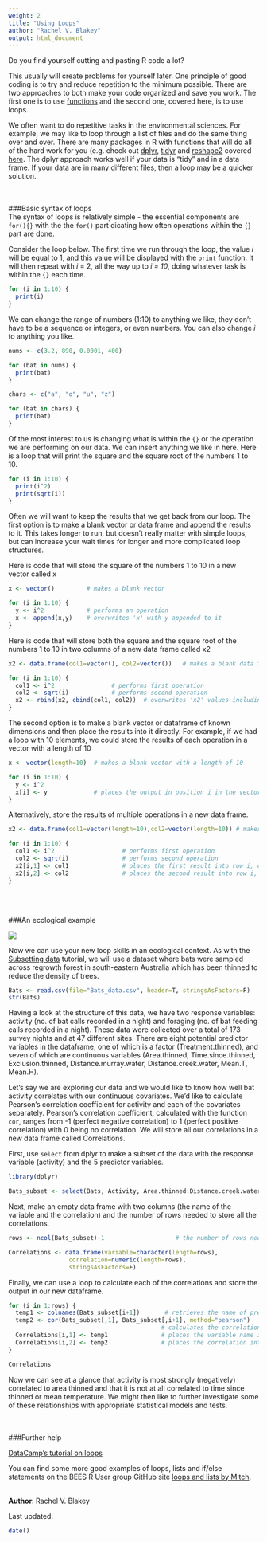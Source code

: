 ```yaml
---
weight: 2
title: "Using Loops"
author: "Rachel V. Blakey"
output: html_document
---
```


Do you find yourself cutting and pasting R code a lot? 

This usually will create problems for yourself later.  One principle of good coding is to try and reduce repetition to the minimum possible. There are two approaches to both make your code organized and save you work. The first one is to use   [functions](http://environmentalcomputing.net/writing-simple-functions/) and the second one, covered here, is to use loops.  

We often want to do repetitive tasks in the environmental sciences. For example, we may like to loop through a list of files and do the same thing over and over. There are many packages in R with functions that will do all of the hard work for you (e.g. check out [dplyr](https://cran.r-project.org/web/packages/dplyr/index.html), [tidyr](https://blog.rstudio.org/2014/07/22/introducing-tidyr/) and [reshape2](https://cran.r-project.org/web/packages/reshape2/) covered [here](http://environmentalcomputing.net/data-manipulation/). The dplyr approach works well if your data is "tidy" and in a data frame. If your data are in many different files, then a loop may be a quicker solution.  
<br><br>

###Basic syntax of loops
<br>
The syntax of loops is relatively simple - the essential components are `for(){}` with the the `for()` part dicating how often operations within the `{}` part are done.

Consider the loop below. The first time we run through the loop, the value *i* will be equal to 1, and this value will be displayed with the `print` function. It will then repeat with *i* = 2, all the way up to *i = 10*, doing whatever task is within the `{}` each time.

```r
for (i in 1:10) {
  print(i)
}
```

We can change the range of numbers (1:10) to anything we like, they don't have to be a sequence or integers, or even numbers. You can also change *i* to anything you like.

```r
nums <- c(3.2, 890, 0.0001, 400)

for (bat in nums) {
  print(bat)
}

chars <- c("a", "o", "u", "z")

for (bat in chars) {
  print(bat)
}
```

Of the most interest to us is changing what is within the `{}` or the operation we are performing on our data. We can insert anything we like in here. Here is a loop that will print the square and the square root of the numbers 1 to 10.

```r
for (i in 1:10) {
  print(i^2)
  print(sqrt(i))
}
```

Often we will want to keep the results that we get back from our loop. The first option is to make a blank vector or data frame and append the results to it. This takes longer to run, but doesn't really matter with simple loops, but can increase your wait times for longer and more complicated loop structures.

Here is code that will store the square of the numbers 1 to 10 in a new vector called x

```r
x <- vector()         # makes a blank vector

for (i in 1:10) {
  y <- i^2            # performs an operation 
  x <- append(x,y)    # overwrites 'x' with y appended to it
}
```

Here is code that will store both the square and the square root of the numbers 1 to 10 in two columns of a new data frame called x2

```r
x2 <- data.frame(col1=vector(), col2=vector())   # makes a blank data frame with two columns

for (i in 1:10) {
  col1 <- i^2                # performs first operation
  col2 <- sqrt(i)            # performs second operation 
  x2 <- rbind(x2, cbind(col1, col2))  # overwrites 'x2' values including the new row
}
```


The second option is to make a blank vector or dataframe of known dimensions and then place the results into it directly. For example, if we had a loop with 10 elements, we could store the results of each operation in a vector with a length of 10

```r
x <- vector(length=10)  # makes a blank vector with a length of 10

for (i in 1:10) {
  y <- i^2             
  x[i] <- y             # places the output in position i in the vector x
}

```

Alternatively, store the results of multiple operations in a new data frame.

```r

x2 <- data.frame(col1=vector(length=10),col2=vector(length=10)) # makes a blank data frame with two columns and 10 rows

for (i in 1:10) {
  col1 <- i^2                   # performs first operation
  col2 <- sqrt(i)               # performs second operation 
  x2[i,1] <- col1               # places the first result into row i, column 1
  x2[i,2] <- col2               # places the second result into row i, column 2
}
```
<br><br>

###An ecological example
<br>

![](Subsetting_data_image.jpg)

Now we can use your new loop skills in an ecological context. As with the [Subsetting data](http://environmentalcomputing.net/subsetting-data/) tutorial, we will use a dataset where bats were sampled across regrowth forest in south-eastern Australia which has been thinned to reduce the density of trees. 

```r
Bats <- read.csv(file="Bats_data.csv", header=T, stringsAsFactors=F)
str(Bats)
```

Having a look at the structure of this data, we have two response variables: activity (no. of bat calls recorded in a night) and foraging (no. of bat feeding calls recorded in a night). These data were collected over a total of 173 survey nights and at 47 different sites. There are eight potential predictor variables in the dataframe, one of which is a factor (Treatment.thinned), and seven of which are continuous variables (Area.thinned, Time.since.thinned, Exclusion.thinned, Distance.murray.water, Distance.creek.water, Mean.T, Mean.H). 

Let's say we are exploring our data and we would like to know how well bat activity correlates with our continuous covariates. We'd like to calculate Pearson's correlation coefficient for activity and each of the covariates separately. Pearson's correlation coefficient, calculated with the function `cor`, ranges from -1 (perfect negative correlation) to 1 (perfect positive correlation) with 0 being no correlation. We will store all our correlations in a new data frame called Correlations.

First, use `select` from dplyr to make a subset of the data with the response variable (activity) and the 5 predictor variables.

```r
library(dplyr)

Bats_subset <- select(Bats, Activity, Area.thinned:Distance.creek.water)
```

Next, make an empty data frame with two columns (the name of the variable and the correlation) and the number of rows needed to store all the correlations.

```r
rows <- ncol(Bats_subset)-1                    # the number of rows needed in our output dataframe

Correlations <- data.frame(variable=character(length=rows), 
                 correlation=numeric(length=rows), 
                 stringsAsFactors=F)       
```

Finally, we can use a loop to calculate each of the correlations and store the output in our new dataframe.

```r
for (i in 1:rows) {
  temp1 <- colnames(Bats_subset[i+1])       # retrieves the name of predictor variable
  temp2 <- cor(Bats_subset[,1], Bats_subset[,i+1], method="pearson")
                                           # calculates the correlation between activity and predictor variable
  Correlations[i,1] <- temp1               # places the variable name into row i, column 1
  Correlations[i,2] <- temp2               # places the correlation into row i, column 2
}
```

```r
Correlations
```

Now we can see at a glance that activity is most strongly (negatively) correlated to area thinned and that it is not at all correlated to time since thinned or mean temperature. We might then like to further investigate some of these relationships with appropriate statistical models and tests.  
<br><br>

###Further help
<br>

[DataCamp's tutorial on loops](https://www.datacamp.com/community/tutorials/tutorial-on-loops-in-r#gs.8KE0Nx4)

You can find some more good examples of loops, lists and if/else statements on the BEES R User group GitHub site [loops and lists by Mitch](https://github.com/mitchest/BEES-ecocomp/blob/master/introToLoops.R).
<br><br>

**Author**: Rachel V. Blakey

Last updated:
```r
date()
```
